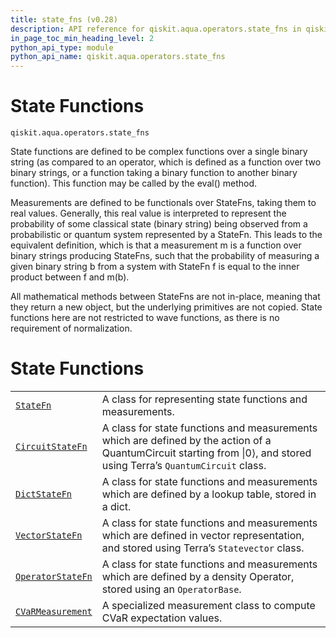 ```yaml
---
title: state_fns (v0.28)
description: API reference for qiskit.aqua.operators.state_fns in qiskit v0.28
in_page_toc_min_heading_level: 2
python_api_type: module
python_api_name: qiskit.aqua.operators.state_fns
---
```


<span id="module-qiskit.aqua.operators.state_fns" />

<span id="qiskit-aqua-operators-state-fns" />

<span id="state-functions-qiskit-aqua-operators-state-fns" />

# State Functions

`qiskit.aqua.operators.state_fns`

State functions are defined to be complex functions over a single binary string (as compared to an operator, which is defined as a function over two binary strings, or a function taking a binary function to another binary function). This function may be called by the eval() method.

Measurements are defined to be functionals over StateFns, taking them to real values. Generally, this real value is interpreted to represent the probability of some classical state (binary string) being observed from a probabilistic or quantum system represented by a StateFn. This leads to the equivalent definition, which is that a measurement m is a function over binary strings producing StateFns, such that the probability of measuring a given binary string b from a system with StateFn f is equal to the inner product between f and m(b).

<Admonition title="Note" type="note">
  All mathematical methods between StateFns are not in-place, meaning that they return a new object, but the underlying primitives are not copied.
</Admonition>

<Admonition title="Note" type="note">
  State functions here are not restricted to wave functions, as there is no requirement of normalization.
</Admonition>

# State Functions

|                                                                                                                        |                                                                                                                                                                       |
| ---------------------------------------------------------------------------------------------------------------------- | --------------------------------------------------------------------------------------------------------------------------------------------------------------------- |
| [`StateFn`](qiskit.aqua.operators.state_fns.StateFn "qiskit.aqua.operators.state_fns.StateFn")                         | A class for representing state functions and measurements.                                                                                                            |
| [`CircuitStateFn`](qiskit.aqua.operators.state_fns.CircuitStateFn "qiskit.aqua.operators.state_fns.CircuitStateFn")    | A class for state functions and measurements which are defined by the action of a QuantumCircuit starting from \|0⟩, and stored using Terra’s `QuantumCircuit` class. |
| [`DictStateFn`](qiskit.aqua.operators.state_fns.DictStateFn "qiskit.aqua.operators.state_fns.DictStateFn")             | A class for state functions and measurements which are defined by a lookup table, stored in a dict.                                                                   |
| [`VectorStateFn`](qiskit.aqua.operators.state_fns.VectorStateFn "qiskit.aqua.operators.state_fns.VectorStateFn")       | A class for state functions and measurements which are defined in vector representation, and stored using Terra’s `Statevector` class.                                |
| [`OperatorStateFn`](qiskit.aqua.operators.state_fns.OperatorStateFn "qiskit.aqua.operators.state_fns.OperatorStateFn") | A class for state functions and measurements which are defined by a density Operator, stored using an `OperatorBase`.                                                 |
| [`CVaRMeasurement`](qiskit.aqua.operators.state_fns.CVaRMeasurement "qiskit.aqua.operators.state_fns.CVaRMeasurement") | A specialized measurement class to compute CVaR expectation values.                                                                                                   |

